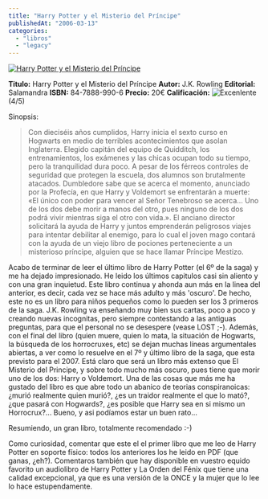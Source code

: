 ```yaml
---
title: "Harry Potter y el Misterio del Príncipe"
publishedAt: "2006-03-13"
categories: 
  - "libros"
  - "legacy"
---
```


[![Harry Potter y el Misterio del Príncipe](http://www.elmisteriodelprincipe.com/elprincipemestizo_archivos/empportada.jpg)](http://www.casadellibro.com/fichas/fichabiblio/0,1094,2900001094872,00.html?codigo=2900001094872&titulo=HARRY+POTTER+Y+EL+MISTERIO+DEL+PRINCIPE)

**Titulo:** Harry Potter y el Misterio del Príncipe **Autor:** J.K. Rowling **Editorial:** Salamandra **ISBN:** 84-7888-990-6 **Precio:** 20€ **Calificación:** ![Excenlente](http://rick.jinlabs.com/i/4stars.png) (4/5)

Sinopsis:

> Con dieciséis años cumplidos, Harry inicia el sexto curso en Hogwarts en medio de terribles acontecimientos que asolan Inglaterra. Elegido capitán del equipo de Quidditch, los entrenamientos, los exámenes y las chicas ocupan todo su tiempo, pero la tranquilidad dura poco. A pesar de los férreos controles de seguridad que protegen la escuela, dos alumnos son brutalmente atacados. Dumbledore sabe que se acerca el momento, anunciado por la Profecía, en que Harry y Voldemort se enfrentarán a muerte: «El único con poder para vencer al Señor Tenebroso se acerca... Uno de los dos debe morir a manos del otro, pues ninguno de los dos podrá vivir mientras siga el otro con vida.». El anciano director solicitará la ayuda de Harry y juntos emprenderán peligrosos viajes para intentar debilitar al enemigo, para lo cual el joven mago contará con la ayuda de un viejo libro de pociones perteneciente a un misterioso príncipe, alguien que se hace llamar Príncipe Mestizo.

Acabo de terminar de leer el último libro de Harry Potter (el 6º de la saga) y me ha dejado impresionado. He leido los últimos capitulos casi sin aliento y con una gran inquietud. Este libro continua y ahonda aun más en la linea del anterior, es decir, cada vez se hace más adulto y más 'oscuro'. De hecho, este no es un libro para niños pequeños como lo pueden ser los 3 primeros de la saga. J.K. Rowling va enseñando muy bien sus cartas, poco a poco y creando nuevas incognitas, pero siempre contestando a las antiguas preguntas, para que el personal no se desespere (vease LOST ;-). Además, con el final del libro (quien muere, quien lo mata, la situación de Hogwarts, la búsqueda de los horrocruxes, etc) se dejan muchas líneas argumentales abiertas, a ver como lo resuelve en el 7º y último libro de la saga, que esta previsto para el 2007. Está claro que será un libro más extenso que El Misterio del Principe, y sobre todo mucho más oscuro, pues tiene que morir uno de los dos: Harry o Voldemort. Una de las cosas que más me ha gustado del libro es que abre todo un abanico de teorias conspiranoicas: ¿murió realmente quien murió?, ¿es un traidor realmente el que lo mató?, ¿que pasará con Hogwards?, ¿es posible que Harry sea en si mismo un Horrocrux?... Bueno, y asi podíamos estar un buen rato...

Resumiendo, un gran libro, totalmente recomendado :-)

Como curiosidad, comentar que este el el primer libro que me leo de Harry Potter en soporte físico: todos los anteriores los he leido en PDF (que ganas, ¿eh?). Comentaros también que hay disponible en vuestro equido favorito un audiolibro de Harry Potter y La Orden del Fénix que tiene una calidad excepcional, ya que es una versión de la ONCE y la mujer que lo lee lo hace estupendamente.
